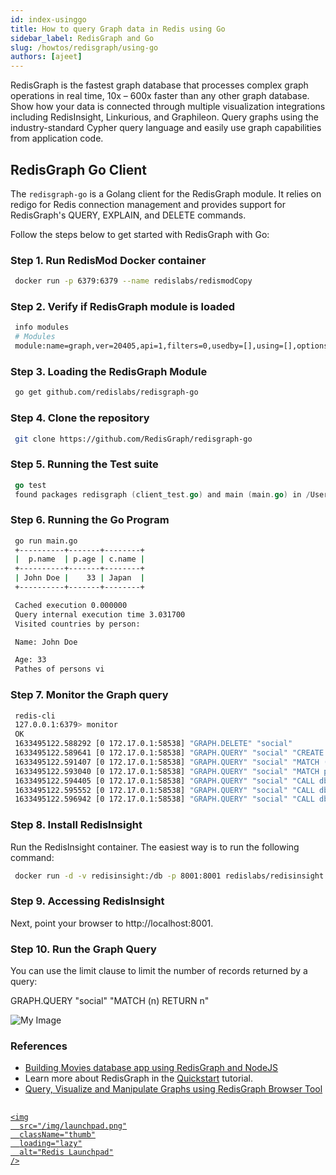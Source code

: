 ```yaml
---
id: index-usinggo
title: How to query Graph data in Redis using Go
sidebar_label: RedisGraph and Go
slug: /howtos/redisgraph/using-go
authors: [ajeet]
---
```


RedisGraph is the fastest graph database that processes complex graph operations in real time, 10x – 600x faster than any other graph database. Show how your data is connected through multiple visualization integrations including RedisInsight, Linkurious, and Graphileon. Query graphs using the industry-standard Cypher query language and easily use graph capabilities from application code.

## RedisGraph Go Client

The `redisgraph-go` is a Golang client for the RedisGraph module. It relies on redigo for Redis connection management and provides support for RedisGraph's QUERY, EXPLAIN, and DELETE commands.

Follow the steps below to get started with RedisGraph with Go:

### Step 1. Run RedisMod Docker container

```bash
 docker run -p 6379:6379 --name redislabs/redismodCopy
```

### Step 2. Verify if RedisGraph module is loaded

```bash
 info modules
 # Modules
 module:name=graph,ver=20405,api=1,filters=0,usedby=[],using=[],options=[]
```

### Step 3. Loading the RedisGraph Module

```bash
 go get github.com/redislabs/redisgraph-go
```

### Step 4. Clone the repository

```bash
 git clone https://github.com/RedisGraph/redisgraph-go
```

### Step 5. Running the Test suite

```go
 go test
 found packages redisgraph (client_test.go) and main (main.go) in /Users/ajeetraina/projects/redisgraph-go
```

### Step 6. Running the Go Program

```bash
 go run main.go
 +----------+-------+--------+
 |  p.name  | p.age | c.name |
 +----------+-------+--------+
 | John Doe |    33 | Japan  |
 +----------+-------+--------+

 Cached execution 0.000000
 Query internal execution time 3.031700
 Visited countries by person:

 Name: John Doe

 Age: 33
 Pathes of persons vi
```

### Step 7. Monitor the Graph query

```bash
 redis-cli
 127.0.0.1:6379> monitor
 OK
 1633495122.588292 [0 172.17.0.1:58538] "GRAPH.DELETE" "social"
 1633495122.589641 [0 172.17.0.1:58538] "GRAPH.QUERY" "social" "CREATE (UPoQSvSnBD:person{gender:\"male\",status:\"single\",name:\"John Doe\",age:33}),(ZNxbsnHGoO:country{name:\"Japan\"}),(UPoQSvSnBD)-[:visited]->(ZNxbsnHGoO)" "--compact"
 1633495122.591407 [0 172.17.0.1:58538] "GRAPH.QUERY" "social" "MATCH (p:person)-[v:visited]->(c:country)\n           RETURN p.name, p.age, c.name" "--compact"
 1633495122.593040 [0 172.17.0.1:58538] "GRAPH.QUERY" "social" "MATCH p = (:person)-[:visited]->(:country) RETURN p" "--compact"
 1633495122.594405 [0 172.17.0.1:58538] "GRAPH.QUERY" "social" "CALL db.labels()" "--compact"
 1633495122.595552 [0 172.17.0.1:58538] "GRAPH.QUERY" "social" "CALL db.propertyKeys()" "--compact"
 1633495122.596942 [0 172.17.0.1:58538] "GRAPH.QUERY" "social" "CALL db.relationshipTypes()" "--compact"
```

### Step 8. Install RedisInsight

Run the RedisInsight container. The easiest way is to run the following command:

```bash
 docker run -d -v redisinsight:/db -p 8001:8001 redislabs/redisinsight:latest
```

### Step 9. Accessing RedisInsight

Next, point your browser to http://localhost:8001.

### Step 10. Run the Graph Query

You can use the limit clause to limit the number of records returned by a query:

GRAPH.QUERY "social" "MATCH (n) RETURN n"

![My Image](redisgraph_redisinsight_go.png)

### References

- [Building Movies database app using RedisGraph and NodeJS](/howtos/redisgraphmovies/)
- Learn more about RedisGraph in the [Quickstart](https://oss.redis.com/redisgraph/) tutorial.
- [Query, Visualize and Manipulate Graphs using RedisGraph Browser Tool](/explore/redisinsight/redisgraph)

##

<div>
  <a
    href="https://launchpad.redis.com"
    target="_blank"
    rel="noopener"
    className="link">

    <img
      src="/img/launchpad.png"
      className="thumb"
      loading="lazy"
      alt="Redis Launchpad"
    />

  </a>
</div>
